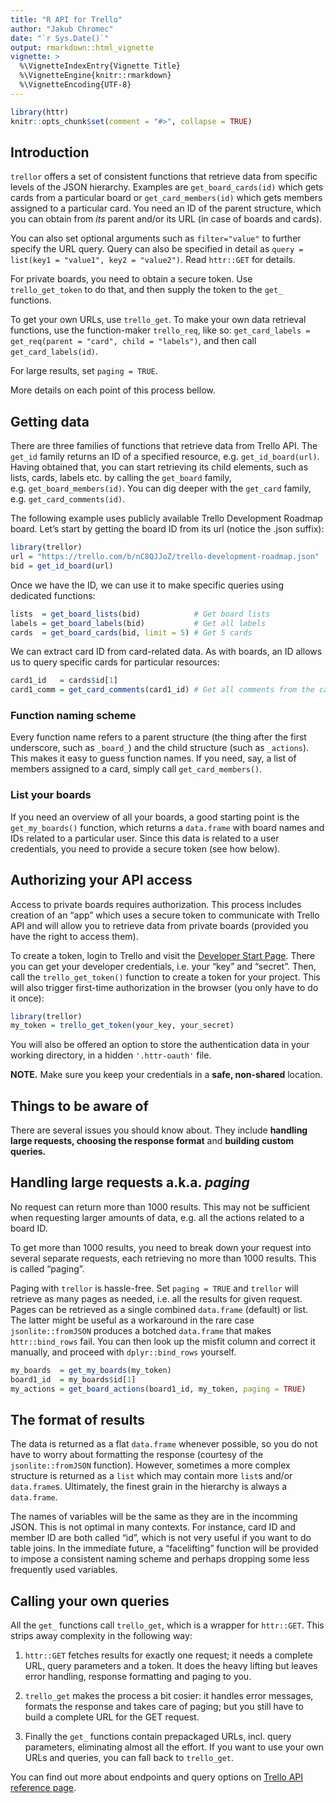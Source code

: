 ```yaml
---
title: "R API for Trello"
author: "Jakub Chromec"
date: "`r Sys.Date()`"
output: rmarkdown::html_vignette
vignette: >
  %\VignetteIndexEntry{Vignette Title}
  %\VignetteEngine{knitr::rmarkdown}
  %\VignetteEncoding{UTF-8}
---
```


```r
library(httr)
knitr::opts_chunk$set(comment = "#>", collapse = TRUE)
```

## Introduction
`trellor` offers a set of consistent functions that retrieve data from specific levels of the JSON hierarchy. Examples are `get_board_cards(id)` which gets cards from a particular board or `get_card_members(id)` which gets members assigned to a particular card. You need an ID of the parent structure, which you can obtain from *its* parent and/or its URL (in case of boards and cards).

You can also set optional arguments such as `filter="value"` to further specify the URL query. Query can also be specified in detail as `query = list(key1 = "value1", key2 = "value2")`. Read `httr::GET` for details.

For private boards, you need to obtain a secure token. Use `trello_get_token` to do that, and then supply the token to the `get_` functions.

To get your own URLs, use `trello_get`. To make your own data retrieval functions, use the function-maker `trello_req`, like so: `get_card_labels = get_req(parent = "card", child = "labels")`, and then call `get_card_labels(id)`.

For large results, set `paging = TRUE`.

More details on each point of this process bellow.

## Getting data
There are three families of functions that retrieve data from Trello API. The `get_id` family returns an ID of a specified resource, e.g. `get_id_board(url)`. Having obtained that, you can start retrieving its child elements, such as lists, cards, labels etc. by calling the `get_board` family, e.g. `get_board_members(id)`. You can dig deeper with the `get_card` family, e.g. `get_card_comments(id)`.

The following example uses publicly available Trello Development Roadmap board. Let's start by getting the board ID from its url (notice the .json suffix):

```r
library(trellor)
url = "https://trello.com/b/nC8QJJoZ/trello-development-roadmap.json"
bid = get_id_board(url)
```
Once we have the ID, we can use it to make specific queries using dedicated functions:

```r
lists  = get_board_lists(bid)            # Get board lists
labels = get_board_labels(bid)           # Get all labels
cards  = get_board_cards(bid, limit = 5) # Get 5 cards
```

We can extract card ID from card-related data. As with boards, an ID allows us to query specific cards for particular resources:

```r
card1_id   = cards$id[1]
card1_comm = get_card_comments(card1_id) # Get all comments from the card
```

### Function naming scheme
Every function name refers to a parent structure (the thing after the first underscore, such as `_board_`) and the child structure (such as `_actions`). This makes it easy to guess function names. If you need, say, a list of members assigned to a card, simply call `get_card_members()`.


### List your boards
If you need an overview of all your boards, a good starting point is the `get_my_boards()` function, which returns a `data.frame` with board names and IDs related to a particular user. Since this data is related to a user credentials, you need to provide a secure token (see how below).

## Authorizing your API access
Access to private boards requires authorization. This process includes creation of an "app" which uses a secure token to communicate with Trello API and will allow you to retrieve data from private boards (provided you have the right to access them).

To create a token, login to Trello and visit the [Developer Start Page](<https://developers.trello.com/get-started/start-building#connect). There you can get your developer credentials, i.e. your "key" and "secret". Then, call the `trello_get_token()` function to create a token for your project. This will also trigger first-time authorization in the browser (you only have to do it once):

```r
library(trellor)
my_token = trello_get_token(your_key, your_secret)
```

You will also be offered an option to store the authentication data in your working directory, in a hidden `'.httr-oauth'` file.

**NOTE.** Make sure you keep your credentials in a **safe, non-shared** location.

## Things to be aware of

There are several issues you should know about. They include **handling large requests, choosing the response format** and **building custom queries.**

## Handling large requests a.k.a. *paging*

No request can return more than 1000 results. This may not be sufficient when requesting larger amounts of data, e.g. all the actions related to a board ID.

To get more than 1000 results, you need to break down your request into several separate requests, each retrieving no more than 1000 results. This is called "paging".

Paging with `trellor` is hassle-free. Set `paging = TRUE` and `trellor` will retrieve as many pages as needed, i.e. all the results for given request. Pages can be retrieved as a single combined `data.frame` (default) or list. The latter might be useful as a workaround in the rare case `jsonlite::fromJSON` produces a botched `data.frame` that makes `httr::bind_rows` fail. You can then look up the misfit column and correct it manually, and proceed with `dplyr::bind_rows` yourself.

```r
my_boards  = get_my_boards(my_token)
board1_id  = my_boards$id[1]
my_actions = get_board_actions(board1_id, my_token, paging = TRUE)
```

## The format of results
The data is returned as a flat `data.frame` whenever possible, so you do not have to worry about formatting the response (courtesy of the `jsonlite::fromJSON` function). However, sometimes a more complex structure is returned as a `list` which may contain more `list`s and/or `data.frame`s. Ultimately, the finest grain in the hierarchy is always a `data.frame`.

The names of variables will be the same as they are in the incomming JSON. This is not optimal in many contexts. For instance, card ID and member ID are both called "id", which is not very useful if you want to do table joins. In the immediate future, a "facelifting" function will be provided to impose a consistent naming scheme and perhaps dropping some less frequently used variables.

## Calling your own queries
All the `get_` functions call `trello_get`, which is a wrapper for `httr::GET`. This strips away complexity in the following way:

1. `httr::GET` fetches results for exactly one request; it needs a complete URL, query parameters and a token. It does the heavy lifting but leaves error handling, response formatting and paging to you.

2. `trello_get` makes the process a bit cosier: it handles error messages, formats the response and takes care of paging; but you still have to build a complete URL for the GET request.

3. Finally the `get_` functions contain prepackaged URLs, incl. query parameters, eliminating almost all the effort. If you want to use your own URLs and queries, you can fall back to `trello_get`.

You can find out more about endpoints and query options on [Trello API reference page](https://developers.trello.com/advanced-reference).
